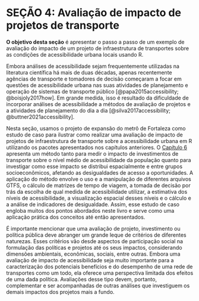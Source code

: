 # SEÇÃO 4: Avaliação de impacto de projetos de transporte

**O objetivo desta seção** é apresentar o passo a passo de um exemplo de avaliação do impacto de um projeto de infraestrutura de transportes sobre as condições de acessibilidade urbana locais usando R.

Embora análises de acessibilidade sejam frequentemente utilizadas na literatura científica há mais de duas décadas, apenas recentemente agências de transporte e tomadores de decisão começaram a focar em questões de acessibilidade urbana nas suas atividades de planejamento e operação de sistemas de transporte público  [@papa2015accessibility; @boisjoly2017how]. Em grande medida, isso é resultado da dificuldade de incorporar análises de acessibilidade a métodos de avaliação de projetos e a atividades de planejamento do dia a dia [@silva2017accessibility; @buttner2021accessibility]. 

Nesta seção, usamos o projeto de expansão do metrô de Fortaleza como estudo de caso para ilustrar como realizar uma avaliação de impacto de projetos de infraestrutura de transporte sobre a acessibilidade urbana em R utilizando os pacotes apresentados nos capítulos anteriores. O [Capítulo 6](6_cenarios_transporte.qmd) apresenta um método tanto para medir o impacto de investimentos de transporte sobre o nível médio de acessibilidade da população quanto para investigar como esse impacto se distribui espacialmente e entre grupos socioeconômicos, afetando as desigualdades de acesso a oportunidades. A aplicação do método envolve o uso e a manipulação de diferentes arquivos GTFS, o cálculo de matrizes de tempo de viagem, a tomada de decisão por trás da escolha de qual medida de acessibilidade utilizar, a estimativa dos níveis de acessibilidade, a visualização espacial desses níveis e o cálculo e a análise de indicadores de desigualdade. Assim, esse estudo de caso engloba muitos dos pontos abordados neste livro e serve como uma aplicação prática dos conceitos até então apresentados.

É importante mencionar que uma avaliação de projeto, investimento ou política pública deve abranger um grande leque de critérios de diferentes naturezas. Esses critérios vão desde aspectos de participação social na formulação das políticas e projetos até os seus impactos, considerando dimensões ambientais, econômicas, sociais, entre outras. Embora uma avaliação de impacto de acessibilidade seja muito importante para a caracterização dos potenciais benefícios e do desempenho de uma rede de transportes como um todo, ela oferece uma perspectiva limitada dos efeitos de uma dada política. Avaliações desse tipo devem, portanto, complementar e ser acompanhadas de outras análises que investiguem os demais impactos dos projetos mais a fundo.